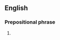==English==

===Prepositional phrase===
{{head|en|prepositional phrase}}

# {{alternative form of|out of the frying pan, into the fire|lang=en}}